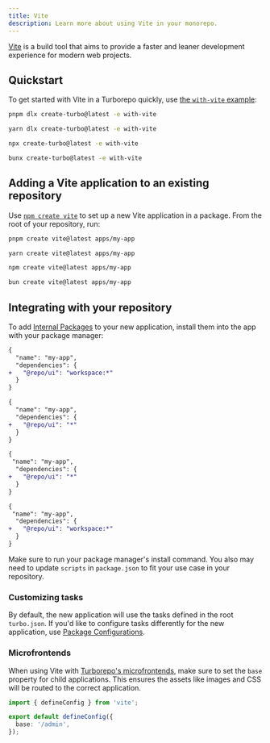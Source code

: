 ```yaml
---
title: Vite
description: Learn more about using Vite in your monorepo.
---
```



[Vite](https://vitejs.dev/) is a build tool that aims to provide a faster and leaner development experience for modern web projects.

## Quickstart

To get started with Vite in a Turborepo quickly, use [the `with-vite` example](https://github.com/vercel/turborepo/tree/main/examples/with-vite):

<PackageManagerTabs>

<Tab value="pnpm">

```bash title="Terminal"
pnpm dlx create-turbo@latest -e with-vite
```

</Tab>

<Tab value="yarn">

```bash title="Terminal"
yarn dlx create-turbo@latest -e with-vite
```

</Tab>

<Tab value="npm">

```bash title="Terminal"
npx create-turbo@latest -e with-vite
```

</Tab>

<Tab value="bun">

```bash title="Terminal"
bunx create-turbo@latest -e with-vite
```

</Tab>
</PackageManagerTabs>

## Adding a Vite application to an existing repository

Use [`npm create vite`](https://vitejs.dev/guide/#scaffolding-your-first-vite-project) to set up a new Vite application in a package. From the root of your repository, run:

<PackageManagerTabs>

<Tab value="pnpm">

```bash title="Terminal"
pnpm create vite@latest apps/my-app
```

</Tab>

<Tab value="yarn">

```bash title="Terminal"
yarn create vite@latest apps/my-app
```

</Tab>

<Tab value="npm">

```bash title="Terminal"
npm create vite@latest apps/my-app
```

</Tab>

<Tab value="bun">

```bash title="Terminal"
bun create vite@latest apps/my-app
```

</Tab>
</PackageManagerTabs>

## Integrating with your repository

To add [Internal Packages](/docs/core-concepts/internal-packages) to your new application, install them into the app with your package manager:

<PackageManagerTabs>

<Tab value="pnpm">

```diff title="./apps/my-app/package.json"
{
  "name": "my-app",
  "dependencies": {
+   "@repo/ui": "workspace:*"
  }
}
```

</Tab>

<Tab value="yarn">

```diff title="./apps/my-app/package.json"
{
  "name": "my-app",
  "dependencies": {
+   "@repo/ui": "*"
  }
}
```

</Tab>

<Tab value="npm">

```diff title="./apps/my-app/package.json"
{
 "name": "my-app",
  "dependencies": {
+   "@repo/ui": "*"
  }
}
```

</Tab>

<Tab value="bun">

```diff title="./apps/my-app/package.json"
{
 "name": "my-app",
  "dependencies": {
+   "@repo/ui": "workspace:*"
  }
}
```

</Tab>
</PackageManagerTabs>

Make sure to run your package manager's install command. You also may need to update `scripts` in `package.json` to fit your use case in your repository.

### Customizing tasks

By default, the new application will use the tasks defined in the root `turbo.json`. If you'd like to configure tasks differently for the new application, use [Package Configurations](/docs/reference/package-configurations).

### Microfrontends

When using Vite with [Turborepo's microfrontends](/docs/guides/microfrontends), make sure to set the `base` property for child applications. This ensures the assets like images and CSS will be routed to the correct application.

```ts title="./apps/my-app/vite.config.ts"
import { defineConfig } from 'vite';

export default defineConfig({
  base: '/admin',
});
```
